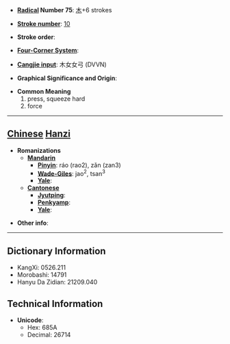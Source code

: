 * '''[[Wiktionary:Chinese radical index| Radical]] Number 75''': [[Wiktionary:Chinese radical index 木|木]]+6 strokes

* '''[[Wiktionary:Chinese total strokes index|Stroke number]]''': [[Wiktionary:Chinese total strokes index 10|10]]

* '''Stroke order''': 

* '''[[Wiktionary:Chinese four corner index|Four-Corner System]]''': 

* '''[[Wiktionary:Chinese Cangjie index|Cangjie input]]''': 木女女弓 (DVVN)

* '''Graphical Significance and Origin''': 

* '''Common Meaning'''
*#press, squeeze hard
*# force


----

== [[Chinese]] [[Hanzi]] ==

* '''Romanizations'''
** '''[[Mandarin]]'''
*** '''[[Pinyin]]''': ráo (rao2), zǎn (zan3)
*** '''[[Wade-Giles]]''': jao<sup>2</sup>, tsan<sup>3</sup>
*** '''[[Yale]]''': 
** '''[[Cantonese]]'''
*** '''[[Jyutping]]''':
*** '''[[Penkyamp]]''': 
*** '''[[Yale]]''': 

* '''Other info''': 

----

== Dictionary Information ==

* KangXi: 0526.211
* Morobashi: 14791
* Hanyu Da Zidian: 21209.040

== Technical Information ==

* '''Unicode''':
** Hex: 685A
** Decimal: 26714